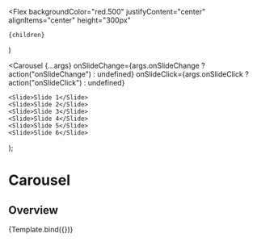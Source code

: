 

<Meta title="Components/Data display/Carousel" component={Carousel} />

  <Flex
    backgroundColor="red.500"
    justifyContent="center"
    alignItems="center"
    height="300px"
  >
    {children}
  </Flex>
)

  <Carousel
    {...args}
    onSlideChange={args.onSlideChange ? action("onSlideChange") : undefined}
    onSlideClick={args.onSlideClick ? action("onSlideClick") : undefined}
  >
    <Slide>Slide 1</Slide>
    <Slide>Slide 2</Slide>
    <Slide>Slide 3</Slide>
    <Slide>Slide 4</Slide>
    <Slide>Slide 5</Slide>
    <Slide>Slide 6</Slide>
  </Carousel>
);

# Carousel

## Overview

<Canvas>
  <Story
    name="Overview"
    args={{
      startIndex: 0,
      onSlideChange: true,
      onSlideClick: true
    }}
  >
    {Template.bind({})}
  </Story>
</Canvas>
